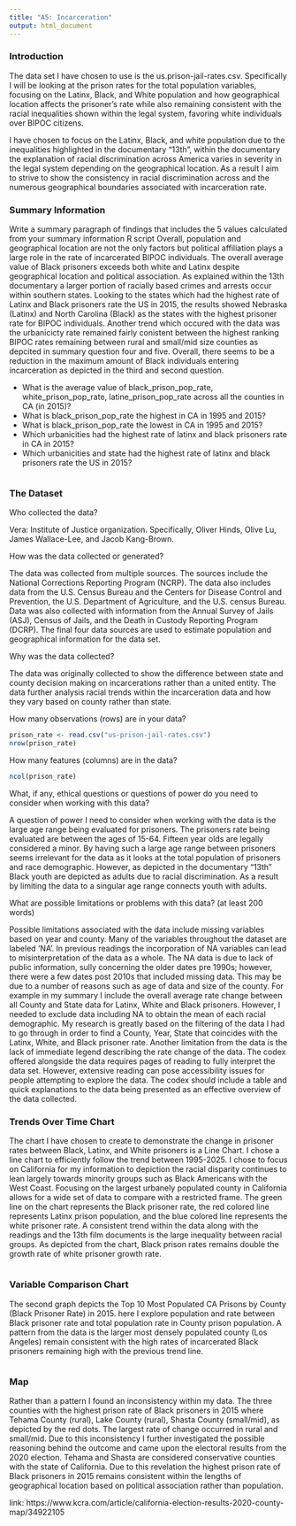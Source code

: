 ```yaml
---
title: "A5: Incarceration"
output: html_document
---
```


### Introduction

The data set I have chosen to use is the us.prison-jail-rates.csv. Specifically I will be looking at the prison rates for the total population variables, focusing on the Latinx, Black, and White population and how geographical location affects the prisoner's rate while also remaining consistent with the racial inequalities shown within the legal system, favoring white individuals over BIPOC citizens. 

I have chosen to focus on the Latinx, Black, and white population due to the inequalities highlighted in the documentary "13th", within the documentary the explanation of racial discrimination across America varies in severity in the legal system depending on the geographical location. As a result I aim to strive to show the consistency in racial discrimination across and the numerous geographical boundaries associated with incarceration rate. 

### Summary Information

Write a summary paragraph of findings that includes the 5 values calculated from your summary information R script
Overall, population and geographical location are not the only factors but political affiliation plays a large role in the rate of incarcerated BIPOC individuals. The overall average value of Black prisoners exceeds both white and Latinx despite geographical location and political association. As explained within the 13th documentary a larger portion of racially based crimes and arrests occur within southern states. Looking to the states which had the highest rate of Latinx and Black prisoners rate the US in 2015, the results showed Nebraska (Latinx) and North Carolina (Black) as the states with the highest prisoner rate for BIPOC individuals. Another trend which occured with the data was the urbanicicty rate remained fairly conistent between the highest ranking BIPOC rates remaining between rural and small/mid size counties as depcited in summary question four and five. Overall, there seems to be a reduction in the maximum amount of Black individuals entering incarceration as depicted in the third and second question.

  - What is the average value of black_prison_pop_rate, white_prison_pop_rate, latine_prison_pop_rate across all the counties in CA (in 2015)?
  - What is black_prison_pop_rate the highest in CA in 1995 and 2015?
  - What is black_prison_pop_rate the lowest in CA in 1995 and 2015?
  - Which urbanicities had the highest rate of latinx and black prisoners rate in CA in 2015?
  - Which urbanicities and state had the highest rate of latinx and black prisoners rate the US in 2015? 
  

```r
```

### The Dataset

Who collected the data? 

Vera: Institute of Justice organization. Specifically, Oliver Hinds, Olive Lu, James Wallace-Lee, and Jacob Kang-Brown. 

How was the data collected or generated?  

The data was collected from multiple sources. The sources include the National Corrections Reporting Program (NCRP). The data also includes data from the U.S. Census Bureau and the Centers for Disease Control and Prevention, the U.S. Department of Agriculture, and the U.S. census Bureau. Data was also collected with information from the Annual Survey of Jails (ASJ), Census of Jails, and the Death in Custody Reporting Program (DCRP). The final four data sources are used to estimate population and geographical information for the data set. 

Why was the data collected? 

The data was originally collected to show the difference between state and county decision making on incarcerations rather than a united entity. The data further analysis racial trends within the incarceration data and how they vary based on county rather than state. 

How many observations (rows) are in your data? 

```r
prison_rate <- read.csv("us-prison-jail-rates.csv")
nrow(prison_rate)
```

How many features (columns) are in the data?  
```r
ncol(prison_rate)
```

What, if any, ethical questions or questions of power do you need to consider when working with this data?

A question of power I need to consider when working with the data is the large age range being evaluated for prisoners. The prisoners rate being evaluated are between the ages of 15-64. Fifteen year olds are legally considered a minor. By having such a large age range between prisoners seems irrelevant for the data as it looks at the total population of prisoners and race demographic. However, as depicted in the documentary "13th" Black youth are depicted as adults due to racial discrimination. As a result by limiting the data to a singular age range connects youth with adults. 

What are possible limitations or problems with this data?   (at least 200 words)

Possible limitations associated with the data include missing variables based on year and county. Many of the variables throughout the dataset are labeled ‘NA’. In previous readings the incorporation of NA variables can lead to misinterpretation of the data as a whole. The NA data is due to lack of public information, sully concerning the older dates pre 1990s; however, there were a few dates post 2010s that included missing data. This may be due to a number of reasons such as age of data and size of the county.  For example in my summary I include the overall average rate change between all County and State data for Latinx, White and Black prisoners. However, I needed to exclude data including NA to obtain the mean of each racial demographic.  My research is greatly based on the filtering of the data I had to go through in order to find a County, Year, State that coincides with the Latinx, White, and Black prisoner rate. Another limitation from the data is the lack of immediate legend describing the rate change of the data. The codex offered alongside the data requires pages of reading to fully interpret the data set. However, extensive reading can pose accessibility issues for people attempting to explore the data. The codex should include a table and quick explanations to the data being presented as an effective overview of the data collected. 

### Trends Over Time Chart

The chart I have chosen to create to demonstrate the change in prisoner rates between Black, Latinx, and White prisoners is a Line Chart. I chose a line chart to efficiently follow the trend between 1995-2025. I chose to focus on California for my information to depiction the racial disparity continues to lean largely towards minority groups such as Black Americans with the West Coast. Focusing on the largest urbanely populated county in California allows for a wide set of data to compare with a restricted frame. The green line on the chart represents the Black prisoner rate, the red colored line represents Latinx prison population, and the blue colored line represents the white prisoner rate. A consistent trend within the data along with the readings and the 13th film documents is the large inequality between racial groups. As depicted from the chart, Black prison rates remains double the growth rate of white prisoner growth rate.  


```r
```

### Variable Comparison Chart

The second graph depicts the Top 10 Most Populated CA Prisons by County (Black Prisoner Rate) in 2015. here I explore population and rate between Black prisoner rate and total population rate in County prison population. A pattern from the data is the larger most densely populated county (Los Angeles) remain consistent with the high rates of incarcerated Black prisoners remaining high with the previous trend line.  


```r
```

### Map

Rather than a pattern I found an inconsistency within my data. The three counties with the highest prison rate of Black prisoners in 2015 where Tehama County (rural), Lake County (rural), Shasta County (small/mid), as depicted by the red dots. The largest rate of change occurred in rural and small/mid. Due to this inconsistency I further investigated the possible reasoning behind the outcome and came upon the electoral results from the 2020 election. Tehama and Shasta are considered conservative counties with the state of California. Due to this revelation the highest prison rate of Black prisoners in 2015 remains consistent within the lengths of geographical location based on political association rather than population.  

link: https://www.kcra.com/article/california-election-results-2020-county-map/34922105


```r
```

